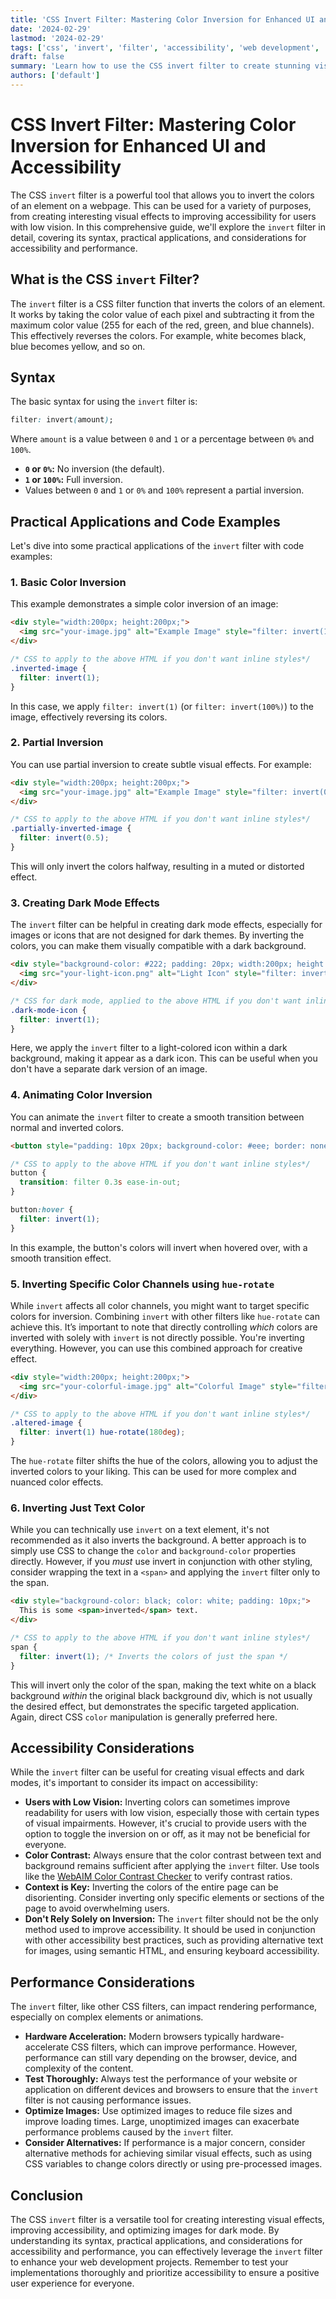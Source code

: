 ```yaml
---
title: 'CSS Invert Filter: Mastering Color Inversion for Enhanced UI and Accessibility'
date: '2024-02-29'
lastmod: '2024-02-29'
tags: ['css', 'invert', 'filter', 'accessibility', 'web development', 'ui design', 'frontend']
draft: false
summary: 'Learn how to use the CSS invert filter to create stunning visual effects, improve accessibility for users with low vision, and optimize images for dark mode with practical code examples.'
authors: ['default']
---
```


# CSS Invert Filter: Mastering Color Inversion for Enhanced UI and Accessibility

The CSS `invert` filter is a powerful tool that allows you to invert the colors of an element on a webpage. This can be used for a variety of purposes, from creating interesting visual effects to improving accessibility for users with low vision. In this comprehensive guide, we'll explore the `invert` filter in detail, covering its syntax, practical applications, and considerations for accessibility and performance.

## What is the CSS `invert` Filter?

The `invert` filter is a CSS filter function that inverts the colors of an element.  It works by taking the color value of each pixel and subtracting it from the maximum color value (255 for each of the red, green, and blue channels).  This effectively reverses the colors. For example, white becomes black, blue becomes yellow, and so on.

## Syntax

The basic syntax for using the `invert` filter is:

```css
filter: invert(amount);
```

Where `amount` is a value between `0` and `1` or a percentage between `0%` and `100%`.

*   **`0` or `0%`:** No inversion (the default).
*   **`1` or `100%`:** Full inversion.
*   Values between `0` and `1` or `0%` and `100%` represent a partial inversion.

## Practical Applications and Code Examples

Let's dive into some practical applications of the `invert` filter with code examples:

### 1. Basic Color Inversion

This example demonstrates a simple color inversion of an image:

```html
<div style="width:200px; height:200px;">
  <img src="your-image.jpg" alt="Example Image" style="filter: invert(1); width:100%; height:100%; object-fit:cover;">
</div>
```

```css
/* CSS to apply to the above HTML if you don't want inline styles*/
.inverted-image {
  filter: invert(1);
}
```

In this case, we apply `filter: invert(1)` (or `filter: invert(100%)`) to the image, effectively reversing its colors.

### 2. Partial Inversion

You can use partial inversion to create subtle visual effects. For example:

```html
<div style="width:200px; height:200px;">
  <img src="your-image.jpg" alt="Example Image" style="filter: invert(0.5); width:100%; height:100%; object-fit:cover;">
</div>
```

```css
/* CSS to apply to the above HTML if you don't want inline styles*/
.partially-inverted-image {
  filter: invert(0.5);
}
```

This will only invert the colors halfway, resulting in a muted or distorted effect.

### 3. Creating Dark Mode Effects

The `invert` filter can be helpful in creating dark mode effects, especially for images or icons that are not designed for dark themes. By inverting the colors, you can make them visually compatible with a dark background.

```html
<div style="background-color: #222; padding: 20px; width:200px; height:200px;">
  <img src="your-light-icon.png" alt="Light Icon" style="filter: invert(1); width:100%; height:100%; object-fit:contain;">
</div>
```

```css
/* CSS for dark mode, applied to the above HTML if you don't want inline styles*/
.dark-mode-icon {
  filter: invert(1);
}
```

Here, we apply the `invert` filter to a light-colored icon within a dark background, making it appear as a dark icon. This can be useful when you don't have a separate dark version of an image.

### 4.  Animating Color Inversion

You can animate the `invert` filter to create a smooth transition between normal and inverted colors.

```html
<button style="padding: 10px 20px; background-color: #eee; border: none; cursor: pointer;">Invert Me</button>

```

```css
/* CSS to apply to the above HTML if you don't want inline styles*/
button {
  transition: filter 0.3s ease-in-out;
}

button:hover {
  filter: invert(1);
}
```

In this example, the button's colors will invert when hovered over, with a smooth transition effect.

### 5. Inverting Specific Color Channels using `hue-rotate`

While `invert` affects all color channels, you might want to target specific colors for inversion. Combining `invert` with other filters like `hue-rotate` can achieve this. It’s important to note that directly controlling *which* colors are inverted with solely with `invert` is not directly possible. You're inverting everything.  However, you can use this combined approach for creative effect.

```html
<div style="width:200px; height:200px;">
  <img src="your-colorful-image.jpg" alt="Colorful Image" style="filter: invert(1) hue-rotate(180deg); width:100%; height:100%; object-fit:cover;">
</div>
```

```css
/* CSS to apply to the above HTML if you don't want inline styles*/
.altered-image {
  filter: invert(1) hue-rotate(180deg);
}
```

The `hue-rotate` filter shifts the hue of the colors, allowing you to adjust the inverted colors to your liking. This can be used for more complex and nuanced color effects.

### 6. Inverting Just Text Color

While you can technically use `invert` on a text element, it's not recommended as it also inverts the background.  A better approach is to simply use CSS to change the `color` and `background-color` properties directly. However, if you *must* use invert in conjunction with other styling, consider wrapping the text in a `<span>` and applying the `invert` filter only to the span.

```html
<div style="background-color: black; color: white; padding: 10px;">
  This is some <span>inverted</span> text.
</div>
```

```css
/* CSS to apply to the above HTML if you don't want inline styles*/
span {
  filter: invert(1); /* Inverts the colors of just the span */
}
```

This will invert only the color of the span, making the text white on a black background *within* the original black background div, which is not usually the desired effect, but demonstrates the specific targeted application.  Again, direct CSS `color` manipulation is generally preferred here.

## Accessibility Considerations

While the `invert` filter can be useful for creating visual effects and dark modes, it's important to consider its impact on accessibility:

*   **Users with Low Vision:**  Inverting colors can sometimes improve readability for users with low vision, especially those with certain types of visual impairments. However, it's crucial to provide users with the option to toggle the inversion on or off, as it may not be beneficial for everyone.
*   **Color Contrast:**  Always ensure that the color contrast between text and background remains sufficient after applying the `invert` filter.  Use tools like the [WebAIM Color Contrast Checker](https://webaim.org/resources/contrastchecker/) to verify contrast ratios.
*   **Context is Key:** Inverting the colors of the entire page can be disorienting. Consider inverting only specific elements or sections of the page to avoid overwhelming users.
*   **Don't Rely Solely on Inversion:**  The `invert` filter should not be the only method used to improve accessibility.  It should be used in conjunction with other accessibility best practices, such as providing alternative text for images, using semantic HTML, and ensuring keyboard accessibility.

## Performance Considerations

The `invert` filter, like other CSS filters, can impact rendering performance, especially on complex elements or animations.

*   **Hardware Acceleration:**  Modern browsers typically hardware-accelerate CSS filters, which can improve performance. However, performance can still vary depending on the browser, device, and complexity of the content.
*   **Test Thoroughly:** Always test the performance of your website or application on different devices and browsers to ensure that the `invert` filter is not causing performance issues.
*   **Optimize Images:** Use optimized images to reduce file sizes and improve loading times. Large, unoptimized images can exacerbate performance problems caused by the `invert` filter.
*   **Consider Alternatives:**  If performance is a major concern, consider alternative methods for achieving similar visual effects, such as using CSS variables to change colors directly or using pre-processed images.

## Conclusion

The CSS `invert` filter is a versatile tool for creating interesting visual effects, improving accessibility, and optimizing images for dark mode. By understanding its syntax, practical applications, and considerations for accessibility and performance, you can effectively leverage the `invert` filter to enhance your web development projects. Remember to test your implementations thoroughly and prioritize accessibility to ensure a positive user experience for everyone.